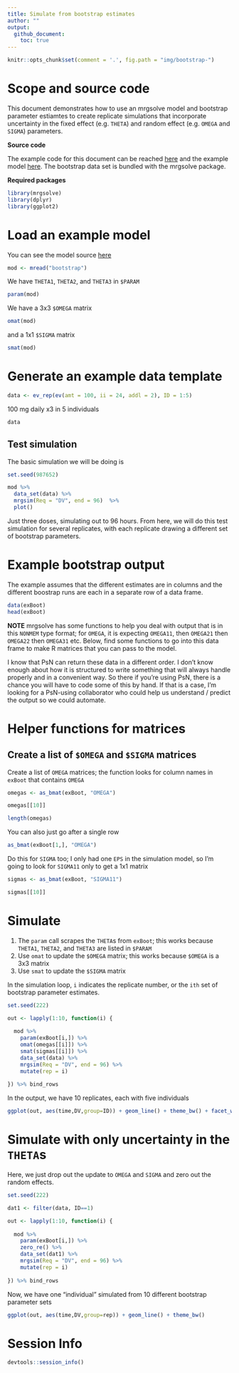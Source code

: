 ```yaml
---
title: Simulate from bootstrap estimates
author: ""
output: 
  github_document:
    toc: true
---
```



```r
knitr::opts_chunk$set(comment = '.', fig.path = "img/bootstrap-")
```

# Scope and source code


This document demonstrates how to use an mrgsolve model and bootstrap 
parameter estiamtes to create replicate simulations that incorporate
uncertainty in the fixed effect (e.g. `THETA`) and random effect (e.g.
`OMEGA` and `SIGMA`) parameters.

__Source code__ 

The example code for this document can be reached [here](bootstrap.Rmd) and 
the example model [here](bootstrap.cpp).  The bootstrap data set is bundled
with the mrgsolve package.


__Required packages__
```r
library(mrgsolve)
library(dplyr)
library(ggplot2)
```


# Load an example model

You can see the model source [here](bootstrap.cpp)
```r
mod <- mread("bootstrap")
```

We have `THETA1`, `THETA2`, and `THETA3` in `$PARAM`

```r
param(mod)
```

We have a 3x3 `$OMEGA` matrix
```r
omat(mod)
```

and a 1x1 `$SIGMA` matrix
```r
smat(mod)
```

# Generate an example data template

```r
data <- ev_rep(ev(amt = 100, ii = 24, addl = 2), ID = 1:5)
```

100 mg daily x3 in 5 individuals

```r
data
```


## Test simulation


The basic simulation we will be doing is
```r
set.seed(987652)

mod %>%
  data_set(data) %>%
  mrgsim(Req = "DV", end = 96)  %>% 
  plot()
```

Just three doses, simulating out to 96 hours.  From here, we will do this 
test simulation for several replicates, with each replicate drawing a different
set of bootstrap parameters.

# Example bootstrap output

The example assumes that the different estimates are in 
columns and the different boostrap runs are each 
in a separate row of a data frame.

```r
data(exBoot)
head(exBoot)
```


__NOTE__ mrgsolve has some
 functions to help you deal with 
output that is in this `NONMEM` type format; for 
`OMEGA`, it is expecting `OMEGA11`, then `OMEGA21`
then `OMEGA22`  then `OMEGA31` etc.  Below, find
some functions to go into this data frame to 
make R matrices that you can pass to the 
model. 

I know that PsN can return these data in a 
different order.  I don't know enough about 
how it is structured to write something that 
will always handle properly and in a convenient
way.  So there if you're using PsN, there is a chance
you will have to code some of this by hand.  If that
is a case, I'm looking for a PsN-using collaborator
who could help us understand / predict the 
output so we could automate. 


# Helper functions for matrices

## Create a list of `$OMEGA` and `$SIGMA` matrices

Create a list of `OMEGA` matrices; the function looks for column
names in `exBoot` that contains `OMEGA`
```r
omegas <- as_bmat(exBoot, "OMEGA")
```

```r
omegas[[10]]
```

```r
length(omegas)
```

You can also just go after a single row
```r
as_bmat(exBoot[1,], "OMEGA")
```


Do this for `SIGMA` too; I only had one `EPS` in the 
simulation model, so I'm going to look for `SIGMA11` only
to get a 1x1 matrix
```r
sigmas <- as_bmat(exBoot, "SIGMA11")

sigmas[[10]]
```

# Simulate

1.  The `param` call scrapes the `THETA`s from `exBoot`; this works
because `THETA1`, `THETA2`, and `THETA3` are listed in `$PARAM`
1.  Use `omat` to update the `$OMEGA` matrix; this works because
`$OMEGA` is a 3x3 matrix
1.  Use `smat` to update the `$SIGMA` matrix

In the simulation loop, `i` indicates the replicate number, or the `ith`
set of bootstrap parameter estimates.

```r
set.seed(222)

out <- lapply(1:10, function(i) {
  
  mod %>%
    param(exBoot[i,]) %>%
    omat(omegas[[i]]) %>%
    smat(sigmas[[i]]) %>%
    data_set(data) %>%
    mrgsim(Req = "DV", end = 96) %>%
    mutate(rep = i)
  
}) %>% bind_rows
```


In the output, we have 10 replicates, each with five individuals
```r
ggplot(out, aes(time,DV,group=ID)) + geom_line() + theme_bw() + facet_wrap(~rep)
```

# Simulate with only uncertainty in the `THETA`s

Here, we just drop out the update to `OMEGA` and `SIGMA` and 
zero out the random effects.

```r
set.seed(222)

dat1 <- filter(data, ID==1)

out <- lapply(1:10, function(i) {
  
  mod %>%
    param(exBoot[i,]) %>%
    zero_re() %>%
    data_set(dat1) %>%
    mrgsim(Req = "DV", end = 96) %>%
    mutate(rep = i)
  
}) %>% bind_rows
```

Now, we have one "individual" simulated from 10 different bootstrap 
parameter sets

```r
ggplot(out, aes(time,DV,group=rep)) + geom_line() + theme_bw() 
```

# Session Info
```r
devtools::session_info()
```


